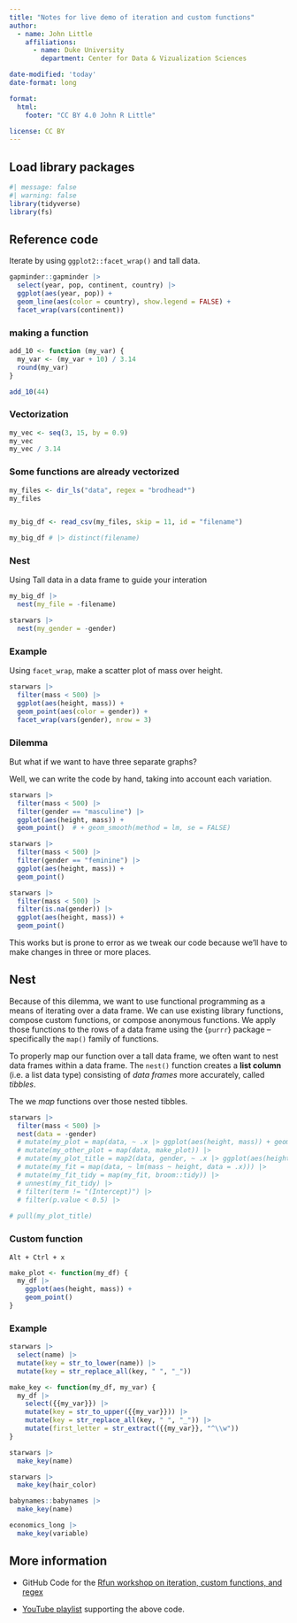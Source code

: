 ```yaml
---
title: "Notes for live demo of iteration and custom functions"
author: 
  - name: John Little
    affiliations:
      - name: Duke University
        department: Center for Data & Vizualization Sciences

date-modified: 'today'
date-format: long

format: 
  html:
    footer: "CC BY 4.0 John R Little"

license: CC BY    
---
```


## Load library packages

```r
#| message: false
#| warning: false
library(tidyverse)
library(fs)
```

## Reference code

Iterate by using `ggplot2::facet_wrap()` and tall data.

```r
gapminder::gapminder |> 
  select(year, pop, continent, country) |> 
  ggplot(aes(year, pop)) +
  geom_line(aes(color = country), show.legend = FALSE) +
  facet_wrap(vars(continent))
```

### making a function

```r
add_10 <- function (my_var) {
  my_var <- (my_var + 10) / 3.14
  round(my_var)
}

add_10(44)
```

### Vectorization

```r
my_vec <- seq(3, 15, by = 0.9)
my_vec
my_vec / 3.14
```

### Some functions are already vectorized

```r
my_files <- dir_ls("data", regex = "brodhead*")
my_files


my_big_df <- read_csv(my_files, skip = 11, id = "filename")

my_big_df # |> distinct(filename)
```

### Nest

Using Tall data in a data frame to guide your interation

```r
my_big_df |> 
  nest(my_file = -filename)

starwars |> 
  nest(my_gender = -gender)
```

### Example

Using `facet_wrap`, make a scatter plot of mass over height.

```r
starwars |> 
  filter(mass < 500) |> 
  ggplot(aes(height, mass)) +
  geom_point(aes(color = gender)) +
  facet_wrap(vars(gender), nrow = 3)
```

### Dilemma

But what if we want to have three separate graphs?

Well, we can write the code by hand, taking into account each variation.

```r
starwars |> 
  filter(mass < 500) |> 
  filter(gender == "masculine") |> 
  ggplot(aes(height, mass)) +
  geom_point()  # + geom_smooth(method = lm, se = FALSE)

starwars |> 
  filter(mass < 500) |> 
  filter(gender == "feminine") |> 
  ggplot(aes(height, mass)) +
  geom_point()

starwars |> 
  filter(mass < 500) |> 
  filter(is.na(gender)) |> 
  ggplot(aes(height, mass)) +
  geom_point()
```

This works but is prone to error as we tweak our code because we'll have to make changes in three or more places.

## Nest

Because of this dilemma, we want to use functional programming as a means of iterating over a data frame. We can use existing library functions, compose custom functions, or compose anonymous functions. We apply those functions to the rows of a data frame using the {`purrr`} package -- specifically the `map()` family of functions.

To properly map our function over a tall data frame, we often want to nest data frames within a data frame. The `nest()` function creates a **list column** (i.e. a list data type) consisting of *data frames* more accurately, called *tibbles*.

The we *map* functions over those nested tibbles.

```r
starwars |> 
  filter(mass < 500) |> 
  nest(data = -gender) 
  # mutate(my_plot = map(data, ~ .x |> ggplot(aes(height, mass)) + geom_point())) |> 
  # mutate(my_other_plot = map(data, make_plot)) |> 
  # mutate(my_plot_title = map2(data, gender, ~ .x |> ggplot(aes(height, mass)) + geom_point() + ggtitle(.y))) |> 
  # mutate(my_fit = map(data, ~ lm(mass ~ height, data = .x))) |> 
  # mutate(my_fit_tidy = map(my_fit, broom::tidy)) |> 
  # unnest(my_fit_tidy) |> 
  # filter(term != "(Intercept)") |> 
  # filter(p.value < 0.5) |> 
  
# pull(my_plot_title)
```

### Custom function

`Alt + Ctrl + x`

```r
make_plot <- function(my_df) {
  my_df |> 
    ggplot(aes(height, mass)) +
    geom_point()
}
```

### Example

```r
starwars |> 
  select(name) |> 
  mutate(key = str_to_lower(name)) |> 
  mutate(key = str_replace_all(key, " ", "_"))

make_key <- function(my_df, my_var) {
  my_df |> 
    select({{my_var}}) |> 
    mutate(key = str_to_upper({{my_var}})) |> 
    mutate(key = str_replace_all(key, " ", "_")) |> 
    mutate(first_letter = str_extract({{my_var}}, "^\\w"))
}

starwars |> 
  make_key(name)

starwars |> 
  make_key(hair_color)

babynames::babynames |> 
  make_key(name)

economics_long |> 
  make_key(variable)
```

## More information

-   GitHub Code for the [Rfun workshop on iteration, custom functions, and regex](https://github.com/libjohn/workshop_rfun_iterate)

-   [YouTube playlist](https://www.youtube.com/watch?v=PrUnbYlC1kY&list=PLIUcX1JrVUNWW7RgPh9ysmJM3mBpIAlYG) supporting the above code.
